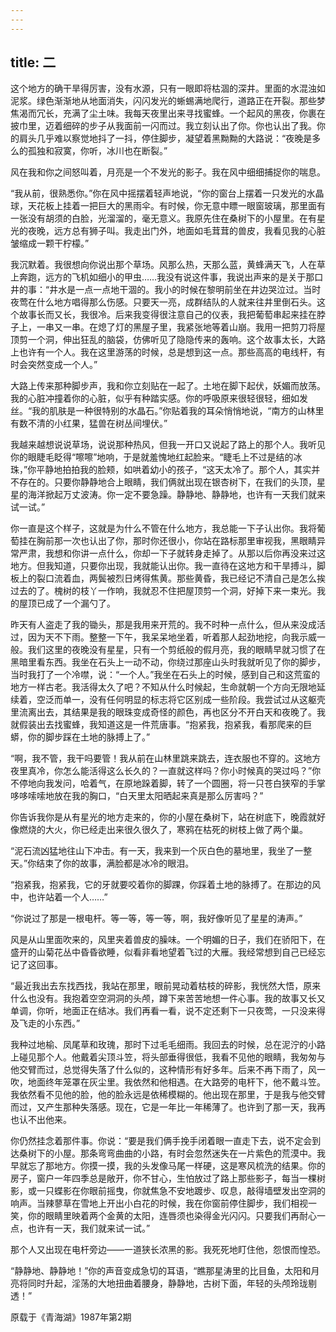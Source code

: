 ```yaml
---
---
---
```

title: 二
---




这个地方的确干旱得厉害，没有水源，只有一眼即将枯涸的深井。里面的水混浊如泥浆。绿色渐渐地从地面消失，闪闪发光的蜥蜴满地爬行，道路正在开裂。那些梦焦渴而冗长，充满了尘土味。我每天夜里出来寻找蜜蜂。一个起风的黑夜，你裹在披巾里，迈着细碎的步子从我面前一闪而过。我立刻认出了你。你也认出了我。你的肩头几乎难以察觉地抖了一抖，停住脚步，凝望着黑黝黝的大路说：“夜晚是多么的孤独和寂寞，你听，冰川也在断裂。”

风在我和你之间怒叫着，月亮是一个不发光的影子。我在风中细细捕捉你的喘息。

“我从前，很熟悉你。”你在风中摇摆着轻声地说，“你的窗台上摆着一只发光的水晶球，天花板上挂着一把巨大的黑雨伞。有时候，你无意中瞟一眼窗玻璃，那里面有一张没有胡须的白脸，光溜溜的，毫无意义。我原先住在桑树下的小屋里。在有星光的夜晚，远方总有狮子叫。我走出门外，地面如毛茸茸的兽皮，我看见我的心脏皱缩成一颗干柠檬。”

我沉默着。我很想向你说出那个草场。风那么热，天那么蓝，黄蜂满天飞，人在草上奔跑，远方的飞机如细小的甲虫……我没有说这件事，我说出声来的是关于那口井的事：“井水是一点一点地干涸的。我小的时候在黎明前坐在井边哭泣过。当时夜莺在什么地方唱得那么伤感。只要天一亮，成群结队的人就来往井里倒石头。这个故事长而又长，我很冷。后来我变得很注意自己的仪表，我把葡萄串起来挂在脖子上，一串又一串。在熄了灯的黑屋子里，我紧张地等着山崩。我用一把剪刀将屋顶剪一个洞，伸出狂乱的脑袋，仿佛听见了隐隐传来的轰响。这个故事太长，大路上也许有一个人。我在这里游荡的时候，总是想到这一点。那些高高的电线杆，有时会突然变成一个人。”

大路上传来那种脚步声，我和你立刻贴在一起了。土地在脚下起伏，妖媚而放荡。我的心脏冲撞着你的心脏，似乎有种踏实感。你的呼吸原来很轻很轻，细如发丝。“我的肌肤是一种很特别的水晶石。”你贴着我的耳朵悄悄地说，“南方的山林里有数不清的小红果，猛兽在树丛间埋伏。”

我越来越想说说草场，说说那种热风，但我一开口又说起了路上的那个人。我听见你的眼睫毛眨得“嚓嚓”地响，于是就羞愧地红起脸来。“睫毛上不过是结的冰珠，”你平静地拍拍我的脸颊，如哄着幼小的孩子，“这天太冷了。那个人，其实并不存在的。只要你静静地合上眼睛，我们俩就出现在银杏树下，在我们的头顶，星星的海洋掀起万丈波涛。你一定不要急躁。静静地、静静地，也许有一天我们就来试一试。”

你一直是这个样子，这就是为什么不管在什么地方，我总能一下子认出你。我将葡萄挂在胸前那一次也认出了你，那时你还很小，你站在路标那里审视我，黑眼睛异常严肃，我想和你讲一点什么，你却一下子就转身走掉了。从那以后你再没来过这地方。但我知道，只要你出现，我就能认出你。我一直待在这地方和干旱搏斗，脚板上的裂口流着血，两鬓被烈日烤得焦黄。那些黄昏，我已经记不清自己是怎么挨过去的了。槐树的枝丫一作响，我就忍不住把屋顶剪一个洞，好掉下来一束光。我的屋顶已成了一个漏勺了。

昨天有人盗走了我的锄头，那是我用来开荒的。我不时种一点什么，但从来没成活过，因为天不下雨。整整一下午，我呆呆地坐着，听着那人起劲地挖，向我示威一般。我们这里的夜晚没有星星，只有一个剪纸般的假月亮，我的眼睛早就习惯了在黑暗里看东西。我坐在石头上一动不动，你绕过那座山头时我就听见了你的脚步，当时我打了一个冷噤，说：“一个人。”我坐在石头上的时候，感到自己和这荒蛮的地方一样古老。我活得太久了吧？不知从什么时候起，生命就朝一个方向无限地延续着，空泛而单一，没有任何明显的标志将它区别成一些阶段。我尝试过从这躯壳里流离出去，其结果是我的眼珠变成奇怪的颜色，再也区分不开白天和夜晚了。我就假装出去找蜜蜂，我知道这是一件荒唐事。“抱紧我，抱紧我，看那爬来的巨蟒，你的脚步踩在土地的脉搏上了。”

“啊，我不管，我干吗要管！我从前在山林里跳来跳去，连衣服也不穿的。这地方夜里真冷，你怎么能活得这么长久的？一直就这样吗？你小时候真的哭过吗？”你不停地向我发问，哈着气，在原地跺着脚，转了一个圆圈，将一只苍白狭窄的手掌哆哆嗦嗦地放在我的胸口，“白天里太阳晒起来真是那么厉害吗？”

你告诉我你是从有星光的地方走来的，你的小屋在桑树下，站在树底下，晚霞就好像燃烧的大火，你已经走出来很久很久了，寒鸦在枯死的树枝上做了两个巢。

“泥石流凶猛地往山下冲击。有一天，我来到一个灰白色的墓地里，我坐了一整天。”你结束了你的故事，满脸都是冰冷的眼泪。

“抱紧我，抱紧我，它的牙就要咬着你的脚踝，你踩着土地的脉搏了。在那边的风中，也许站着一个人……”

“你说过了那是一根电杆。等一等，等一等，啊，我好像听见了星星的涛声。”

风是从山里面吹来的，风里夹着兽皮的臊味。一个明媚的日子，我们在骄阳下，在盛开的山菊花丛中昏昏欲睡，似看非看地望着飞过的大雁。我经常想到自己已经忘记了这回事。

“最近我出去东找西找，我站在那里，眼前晃动着枯枝的碎影，我恍然大悟，原来什么也没有。我抱着空空洞洞的头颅，蹲下来苦苦地想一件心事。我的故事又长又单调，你听，地面正在结冰。我们再看一看，说不定还剩下一只夜莺，一只没来得及飞走的小东西。”

我种过地榆、凤尾草和玫瑰，那时下过毛毛细雨。我回去的时候，总在泥泞的小路上碰见那个人。他戴着尖顶斗笠，将头部垂得很低，我看不见他的眼睛，我匆匆与他交臂而过，总觉得失落了什么似的，这种情形有好多年。后来不再下雨了，风一吹，地面终年笼罩在灰尘里。我依然和他相遇。在大路旁的电杆下，他不戴斗笠。我依然看不见他的脸，他的脸永远是依稀模糊的。他出现在那里，于是我与他交臂而过，又产生那种失落感。现在，它是一年比一年稀薄了。也许到了那一天，我再也认不出他来。

你仍然挂念着那件事。你说：“要是我们俩手挽手闭着眼一直走下去，说不定会到达桑树下的小屋。那条弯弯曲曲的小路，有时会忽然迷失在一片紫色的荒漠中。我早就忘了那地方。你摸一摸，我的头发像马尾一样硬，这是寒风梳洗的结果。你的房子，窗户一年四季总是敞开，你不甘心，生怕放过了路上那些影子，每当一棵树影，或一只蝶影在你眼前摇曳，你就焦急不安地踱步、叹息，敲得墙壁发出空洞的响声。当辣蓼草在雪地上开出小白花的时候，我在你窗前停住脚步，我们相视一笑，你的眼睛里映着两个金黄的太阳，连唇须也染得金光闪闪。只要我们再耐心一点，也许有一天，我们就来试一试。”

那个人又出现在电杆旁边——一道狭长浓黑的影。我死死地盯住他，怨恨而惶恐。

“静静地、静静地！”你的声音变成急切的耳语，“瞧那星涛里的比目鱼，太阳和月亮将同时升起，淫荡的大地扭曲着腰身，静静地，古树下面，年轻的头颅玲珑剔透！”

原载于《青海湖》1987年第2期